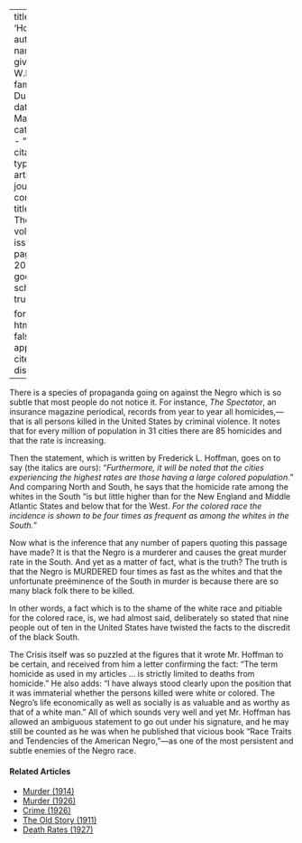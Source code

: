 
---
title: 'Homicides'
author:
  - name:
      given: W.E.B.
      family: Du Bois
date: Mar. 1921
categories: 
  - ""
citation: 
  type: article-journal
  container-title: The Crisis
  volume: 23
  issue: 5
  page: 200-201
google-scholar: true

format:
  html:
    toc: false
    appendix-cite-as: display
---


There is a species of propaganda going on against the Negro which is so subtle that most people do not notice it. For instance, *The Spectator*, an insurance magazine periodical, records from year to year all homicides,---that is all persons killed in the United States by criminal violence. It notes that for every million of population in 31 cities there are 85 homicides and that the rate is increasing. 

Then the statement, which is written by Frederick L. Hoffman, goes on to say (the italics are ours): "*Furthermore, it will be noted that the cities experiencing the highest rates are those having a large colored population.*" And comparing North and South, he says that the homicide rate among the whites in the South "is but little higher than for the New England and Middle Atlantic States and below that for the West. *For the colored race the incidence is shown to be four times as frequent as among the whites in the South.*" 

Now what is the inference that any number of papers quoting this passage have made? It is that the Negro is a murderer and causes the great murder rate in the South. And yet as a matter of fact, what is the truth? The truth is that the Negro is MURDERED four times as fast as the whites and that the unfortunate preëminence of the South in murder is because there are so many black folk there to be killed. 

In other words, a fact which is to the shame of the white race and pitiable for the colored race, is, we had almost said, deliberately so stated that nine people out of ten in the United States have twisted the facts to the discredit of the black South. 

<span class="crisis-title">The Crisis</span> itself was so puzzled at the figures that it wrote Mr. Hoffman to be certain, and received from him a letter confirming the fact: "The term homicide as used in my articles … is strictly limited to deaths from homicide." He also adds: "I have always stood clearly upon the position that it was immaterial whether the persons killed were white or colored. The Negro's life economically as well as socially is as valuable and as worthy as that of a white man." All of which sounds very well and yet Mr. Hoffman has allowed an ambiguous statement to go out under his signature, and he may still be counted as he was when he published that vicious book "Race Traits and Tendencies of the American Negro,"---as one of the most persistent and subtle enemies of the Negro race.

<!-- Similar articles start here -->
<div  class="clear-wrap"></div>

#### Related Articles

* [Murder (1914)](/Volumes/09/02/murder.html)
* [Murder (1926)](/Volumes/32/03/murder.html)
* [Crime (1926)](/Volumes/32/01/crime.html)
* [The Old Story (1911)](/Volumes/01/03/old_story.html)
* [Death Rates (1927)](/Volumes/34/08/death_rates.html)

<!-- Similar articles end here -->